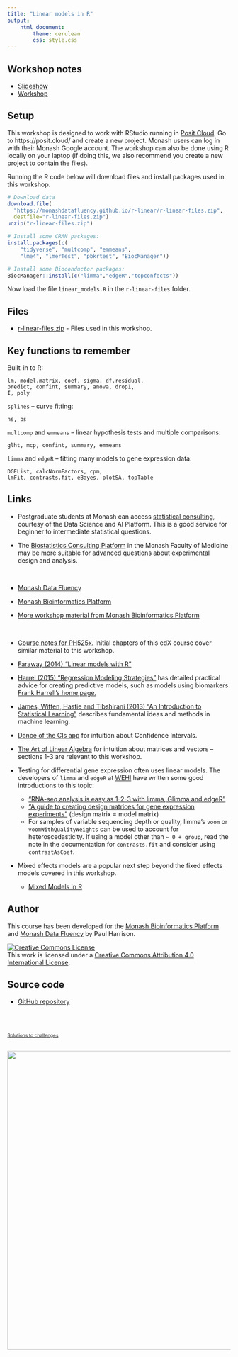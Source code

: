 ```yaml
---
title: "Linear models in R"
output: 
    html_document:
        theme: cerulean
        css: style.css
---
```


## Workshop notes

* [Slideshow](slides/linear_thinking.html)
* [Workshop](topics/linear_models.html)

## Setup

This workshop is designed to work with RStudio running in [Posit Cloud](https://posit.cloud/). Go to https://posit.cloud/ and create a new project. Monash users can log in with their Monash Google account. The workshop can also be done using R locally on your laptop (if doing this, we also recommend you create a new project to contain the files).

Running the R code below will download files and install packages used in this workshop.

```r
# Download data
download.file(
  "https://monashdatafluency.github.io/r-linear/r-linear-files.zip",
  destfile="r-linear-files.zip")
unzip("r-linear-files.zip")

# Install some CRAN packages:
install.packages(c(
    "tidyverse", "multcomp", "emmeans", 
    "lme4", "lmerTest", "pbkrtest", "BiocManager"))

# Install some Bioconductor packages:
BiocManager::install(c("limma","edgeR","topconfects"))
```

Now load the file `linear_models.R` in the `r-linear-files` folder.

## Files

* [r-linear-files.zip](r-linear-files.zip) - Files used in this workshop.

## Key functions to remember

Built-in to R: 

    lm, model.matrix, coef, sigma, df.residual,
    predict, confint, summary, anova, drop1, 
    I, poly

`splines` -- curve fitting:

    ns, bs

`multcomp` and `emmeans` -- linear hypothesis tests and multiple comparisons: 

    glht, mcp, confint, summary, emmeans

`limma` and `edgeR` -- fitting many models to gene expression data: 

    DGEList, calcNormFactors, cpm,
    lmFit, contrasts.fit, eBayes, plotSA, topTable

## Links

* Postgraduate students at Monash can access [statistical consulting](https://www.monash.edu/researchinfrastructure/datascienceandai/capabilities/statistical-consulting), courtesy of the Data Science and AI Platform. This is a good service for beginner to intermediate statistical questions.

* The [Biostatistics Consulting Platform](https://www.monash.edu/medicine/sphpm/units/biostats-consulting) in the Monash Faculty of Medicine may be more suitable for advanced questions about experimental design and analysis.

<br>

* [Monash Data Fluency](https://www.monash.edu/data-fluency)

* [Monash Bioinformatics Platform](https://www.monash.edu/researchinfrastructure/bioinformatics)

* [More workshop material from Monash Bioinformatics Platform](https://www.monash.edu/researchinfrastructure/bioinformatics/training)

<br>

* [Course notes for PH525x.](http://genomicsclass.github.io/book/) Initial chapters of this edX course cover similar material to this workshop.

* [Faraway (2014) "Linear models with R"](https://julianfaraway.github.io/faraway/LMR/)

* [Harrel (2015) "Regression Modeling Strategies"](https://hbiostat.org/rms/) has detailed practical advice for creating predictive models, such as models using biomarkers. [Frank Harrell's home page.](https://hbiostat.org/)

* [James, Witten, Hastie and Tibshirani (2013) "An Introduction to Statistical Learning"](https://www.statlearning.com/) describes fundamental ideas and methods in machine learning.

* [Dance of the CIs app](http://logarithmic.net/2017/dance/) for intuition about Confidence Intervals.

* [The Art of Linear Algebra](https://github.com/kenjihiranabe/The-Art-of-Linear-Algebra/blob/main/The-Art-of-Linear-Algebra.pdf) for intuition about matrices and vectors -- sections 1-3 are relevant to this workshop.

* Testing for differential gene expression often uses linear models. The developers of `limma` and `edgeR` at [WEHI](https://www.wehi.edu.au/research/research-fields/bioinformatics) have written some good introductions to this topic:
    * ["RNA-seq analysis is easy as 1-2-3 with limma, Glimma and edgeR"](https://bioconductor.org/packages/release/workflows/vignettes/RNAseq123/inst/doc/limmaWorkflow.html)
    * ["A guide to creating design matrices for gene expression experiments"](https://bioconductor.org/packages/release/workflows/vignettes/RNAseq123/inst/doc/designmatrices.html) (design matrix = model matrix)
    * For samples of variable sequencing depth or quality, limma's `voom` or `voomWithQualityWeights` can be used to account for heteroscedasticity. If using a model other than `~ 0 + group`, read the note in the documentation for `contrasts.fit` and consider using `contrastAsCoef`.

* Mixed effects models are a popular next step beyond the fixed effects models covered in this workshop.
    * [Mixed Models in R](https://m-clark.github.io/mixed-models-with-R/)


## Author

This course has been developed for the [Monash Bioinformatics Platform](https://www.monash.edu/researchinfrastructure/bioinformatics) and [Monash Data Fluency](https://www.monash.edu/data-fluency) by Paul Harrison.

<a rel="license" href="http://creativecommons.org/licenses/by/4.0/"><img alt="Creative Commons License" style="border-width:0" src="figures/CC-BY.png" /></a><br />This work is licensed under a <a rel="license" href="http://creativecommons.org/licenses/by/4.0/">Creative Commons Attribution 4.0 International License</a>.

## Source code

* [GitHub repository](https://github.com/MonashDataFluency/r-linear)

<br>
<br>

<div style="font-size: 75%">
[Solutions to challenges](topics/solutions.html)
</div>

<p style="margin-top: 2em; text-align: right">
<a href="https://www.monash.edu/researchinfrastructure/bioinformatics"><img src="figures/MBP-banner.png" width="675"></a>
</p>
